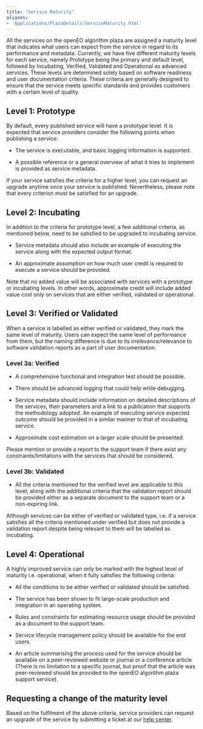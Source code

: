 ```yaml
---
title: "Service Maturity"
aliases: 
- 'Applications/PlazaDetails/ServiceMaturity.html'
---
```


All the services on the openEO algorithm plaza are assigned a maturity level that indicates what users can expect from the service in regard to its performance and metadata. Currently, we have five different maturity levels for each service, namely Prototype being the primary and default level, followed by Incubating, Verified, Validated and Operational as advanced services. These levels are determined solely based on software readiness and user documentation criteria. These criteria are generally designed to ensure that the service meets specific standards and provides customers with a certain level of quality.


## Level 1: Prototype

By default, every published service will have a prototype level. It is expected that service providers consider the following points when publishing a service:

- The service is executable, and basic logging information is supported.

- A possible reference or a general overview of what it tries to implement is provided as service metadata.

:::{callout-note}

If your service satisfies the criteria for a higher level, you can request an upgrade anytime once your service is published. Nevertheless, please note that every criterion must be satisfied for an upgrade.

:::

## Level 2: Incubating

In addition to the criteria for prototype level, a few additional criteria, as mentioned below, need to be satisfied to be upgraded to incubating service.

- Service metadata should also include an example of executing the service along with the expected output format.
  
- An approximate assumption on how much user credit is required to execute a service should be provided.

:::{callout-note}

Note that no added value will be associated with services with a prototype or incubating levels. In other words, approximate credit will include added value cost only on services that are either verified, validated or operational.

:::

## Level 3: Verified or Validated

When a service is labelled as either verified or validated, they mark the same level of maturity. Users can expect the same level of performance from them, but the naming difference is due to its irrelevance/relevance to software validation reports as a part of user documentation.

### Level 3a: Verified

- A comprehensive functional and integration test should be possible.
  
- There should be advanced logging that could help while debugging.
  
- Service metadata should include information on detailed descriptions of the services, their parameters and a link to a publication that supports the methodology adopted. An example of executing service expected outcome should be provided in a similar manner to that of incubating service.

- Approximate cost estimation on a larger scale should be presented.

:::{callout-note}

Please mention or provide a report to the support team if there exist any constraints/limitations with the services that should be considered.

:::

### Level 3b: Validated

- All the criteria mentioned for the verified level are applicable to this level, along with the additional criteria that the validation report should be provided either as a separate document to the support team or a non-expiring link.

:::{callout-note}

Although services can be either of verified or validated type, i.e. if a service satisfies all the criteria mentioned under verified but does not provide a validation report despite being relevant to them will be labelled as incubating.

:::

## Level 4: Operational

A highly improved service can only be marked with the highest level of maturity i.e. operational, when it fully satisfies the following criteria:

- All the conditions to be either verified or validated should be satisfied.

- The service has been shown to fit large-scale production and integration in an operating system.

- Rules and constraints for estimating resource usage should be provided as a document to the support team.

- Service lifecycle management policy should be available for the end users.

- An article summarising the process used for the service should be available on a peer-reviewed website or journal or a conference article (There is no limitation to a specific journal, but proof that the article was peer-reviewed should be provided to the openEO algorithm plaza support service).

## Requesting a change of the maturity level

Based on the fulfilment of the above criteria, service providers can request an upgrade of the service by submitting a ticket at our [help center](https://helpcenter.dataspace.copernicus.eu/hc/en-gb).
